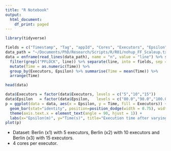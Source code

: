 ```yaml
---
title: "R Notebook"
output:
  html_document:
    df_print: paged
---
```


```r
library(tidyverse)
```

```r
fields = c("Timestamp", "Tag", "appId", "Cores", "Executors", "Epsilon", "Mu", "Delta", "Time", "Load")
data_path = "~/Documents/PhD/Research/Scripts/R/R01/nohup_FF_Scaleup.txt"
data = enframe(read_lines(data_path), name = "n", value = "line") %>% select(line) %>%
  filter(grepl("PFLOCK", line)) %>% separate(line, into = fields, sep = "\\|") %>%
  mutate(Time = as.numeric(Time)) %>%
  group_by(Executors, Epsilon) %>% summarise(Time = mean(Time)) %>%
  arrange(Time)

head(data)
```
  
```r
data$Executors = factor(data$Executors, levels = c("5","10","15"))
data$Epsilon   = factor(data$Epsilon,   levels = c("80.0","90.0","100.0","110.0"))
p = ggplot(data = data, aes(x = Epsilon, y = Time, fill = Executors)) +
  geom_bar(stat="identity", position=position_dodge(width = 0.75), width = 0.7) + 
  theme(axis.text.x = element_text(angle = 90, hjust = 1)) +
  labs(x="Epsilon(m)", y="Time(s)", title="Execution time after varying Epsilon parameter.") 
plot(p)
```

* Dataset: Berlin (x1) with 5 executors, Berlin (x2) with 10 executors and Berlin (x3) with 15 executors.
* 4 cores per executor.  